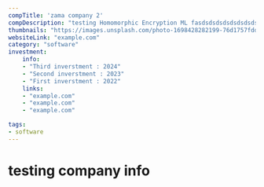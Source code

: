 ---
compTitle: 'zama company 2'
compDescription: "testing Homomorphic Encryption ML fasdsdsdsdsdsdsdsdsdsdsdsdsdsdsdsdsdsdsdsdsdsdsdsdsdsdsdsdsdsdsdsdsdsdsdsdsdsdsd"
thumbnails: "https://images.unsplash.com/photo-1698428282199-76d1757fddf2?q=80&w=1924&auto=format&fit=crop&ixlib=rb-4.0.3&ixid=M3wxMjA3fDB8MHxwaG90by1wYWdlfHx8fGVufDB8fHx8fA%3D%3D"
websiteLink: "example.com"
category: "software"
investment:
    info: 
    - "Third inverstment : 2024"
    - "Second inverstment : 2023"
    - "First inverstment : 2022"
    links:
    - "example.com"
    - "example.com"
    - "example.com"

tags:
- software
---

# testing company info
